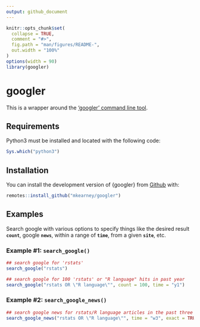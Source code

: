 ```yaml
---
output: github_document
---
```


<!-- README.md is generated from README.Rmd. Please edit that file -->

```r
knitr::opts_chunk$set(
  collapse = TRUE,
  comment = "#>",
  fig.path = "man/figures/README-",
  out.width = "100%"
)
options(width = 90)
library(googler)
```

# googler

<!-- badges: start -->
<!-- badges: end -->

This is a wrapper around the ['googler' command line tool](https://github.com/jarun/googler).

## Requirements

Python3 must be installed and located with the following code:

``` r
Sys.which("python3")
```


## Installation

You can install the development version of {googler} from [Github](https://github.com/mkearney/googler) with:

``` r
remotes::install_github("mkearney/googler")
```

<!-- You can install the released version of googler from [CRAN](https://CRAN.R-project.org) with: -->

<!-- ``` r -->
<!-- install.packages("googler") -->
<!-- ``` -->

## Examples

Search google with various options to specify things like the desired result **`count`**, google **`news`**, within a range of **`time`**, from a given **`site`**, etc.

### Example #1: `search_google()`

```r
## search google for 'rstats'
search_google("rstats")

## search google for 100 'rstats' or "R language" hits in past year
search_google("rstats OR \"R language\"", count = 100, time = "y1")
```

### Example #2: `search_google_news()`

```r
## search google news for rstats/R language articles in the past three weeks
search_google_news("rstats OR \"R language\"", time = "w3", exact = TRUE)
```

